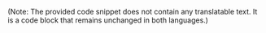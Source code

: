 
<Swagger url='/swagger/ppanel.json' />

(Note: The provided code snippet does not contain any translatable text. It is a code block that remains unchanged in both languages.)
